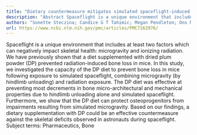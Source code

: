 ```yaml
---
title: "Dietary countermeasure mitigates simulated spaceflight-induced osteopenia in mice"
description: "Abstract Spaceflight is a unique environment that includes at least two factors which can negatively impact skeletal health: microgravity and ionizing radiation. We have previously shown that a diet s..."
authors: "Sonette Steczina; Candice G T Tahimic; Megan Pendleton; Ons M’Saad; Moniece Lowe; Joshua S Alwood; Bernard P Halloran; Ruth K Globus; Ann-Sofie Schreurs"
url: https://www.ncbi.nlm.nih.gov/pmc/articles/PMC7162976/
---
```


Spaceflight is a unique environment that includes at least two factors which can negatively impact skeletal health: microgravity and ionizing radiation. We have previously shown that a diet supplemented with dried plum powder (DP) prevented radiation-induced bone loss in mice. In this study, we investigated the capacity of the DP diet to prevent bone loss in mice following exposure to simulated spaceflight, combining microgravity (by hindlimb unloading) and radiation exposure. The DP diet was effective at preventing most decrements in bone micro-architectural and mechanical properties due to hindlimb unloading alone and simulated spaceflight. Furthermore, we show that the DP diet can protect osteoprogenitors from impairments resulting from simulated microgravity. Based on our findings, a dietary supplementation with DP could be an effective countermeasure against the skeletal deficits observed in astronauts during spaceflight. Subject terms: Pharmaceutics, Bone
